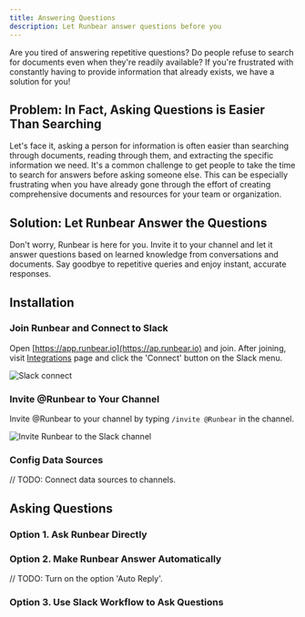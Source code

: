 ```yaml
---
title: Answering Questions
description: Let Runbear answer questions before you
---
```


Are you tired of answering repetitive questions? Do people refuse to search for documents even when they're readily available? If you're frustrated with constantly having to provide information that already exists, we have a solution for you!

## Problem: In Fact, Asking Questions is Easier Than Searching

Let's face it, asking a person for information is often easier than searching through documents, reading through them, and extracting the specific information we need. It's a common challenge to get people to take the time to search for answers before asking someone else. This can be especially frustrating when you have already gone through the effort of creating comprehensive documents and resources for your team or organization.

## Solution: Let Runbear Answer the Questions

Don't worry, Runbear is here for you. Invite it to your channel and let it answer questions based on learned knowledge from conversations and documents. Say goodbye to repetitive queries and enjoy instant, accurate responses.

## Installation

### Join Runbear and Connect to Slack

Open [https://app.runbear.io](https://ap.runbear.io) and join. After joining, visit [Integrations](https://app.runbear.io/integrations) page and click the 'Connect' button on the Slack menu.

![Slack connect](/images/screenshot-slack-connect.png)

### Invite @Runbear to Your Channel

Invite @Runbear to your channel by typing `/invite @Runbear` in the channel.

![Invite Runbear to the Slack channel](/images/screenshot-invite-runbear-to-slack-channel.png)

### Config Data Sources

// TODO: Connect data sources to channels.

## Asking Questions

### Option 1. Ask Runbear Directly

### Option 2. Make Runbear Answer Automatically

// TODO: Turn on the option 'Auto Reply'.

### Option 3. Use Slack Workflow to Ask Questions
